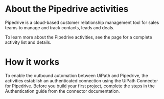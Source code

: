 ﻿# About the Pipedrive activities

Pipedrive is a cloud-based customer relationship management tool for sales teams to manage and track contacts, leads and deals.



To learn more about the Pipedrive activities, see the  page for a complete activity list and details.

# How it works

To enable the outbound automation between UiPath and Pipedrive, the activities establish an authenticated connection using the UiPath Connector for Pipedrive. Before you build your first project, complete the steps in the Authentication guide from the connector documentation.
